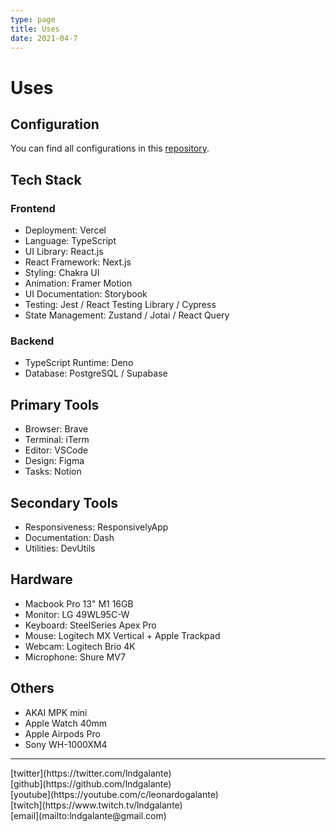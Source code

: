 ```yaml
---
type: page
title: Uses
date: 2021-04-7
---
```


# Uses

## Configuration

You can find all configurations in this [repository](https://github.com/lndgalante/tools-configuration).

## Tech Stack

### Frontend

- Deployment: Vercel
- Language: TypeScript
- UI Library: React.js
- React Framework: Next.js
- Styling: Chakra UI
- Animation: Framer Motion
- UI Documentation: Storybook
- Testing: Jest / React Testing Library / Cypress
- State Management: Zustand / Jotai / React Query

### Backend

- TypeScript Runtime: Deno
- Database: PostgreSQL / Supabase

## Primary Tools

- Browser: Brave
- Terminal: iTerm
- Editor: VSCode
- Design: Figma
- Tasks: Notion

## Secondary Tools

- Responsiveness: ResponsivelyApp
- Documentation: Dash
- Utilities: DevUtils

## Hardware

- Macbook Pro 13" M1 16GB
- Monitor: LG 49WL95C-W
- Keyboard: SteelSeries Apex Pro
- Mouse: Logitech MX Vertical + Apple Trackpad
- Webcam: Logitech Brio 4K
- Microphone: Shure MV7

## Others

- AKAI MPK mini
- Apple Watch 40mm
- Apple Airpods Pro
- Sony WH-1000XM4

---

<div>
  [twitter](https://twitter.com/lndgalante)
  <br />
  [github](https://github.com/lndgalante)
  <br />
  [youtube](https://youtube.com/c/leonardogalante)
  <br />
  [twitch](https://www.twitch.tv/lndgalante)
  <br />
  [email](mailto:lndgalante@gmail.com)
</div>
